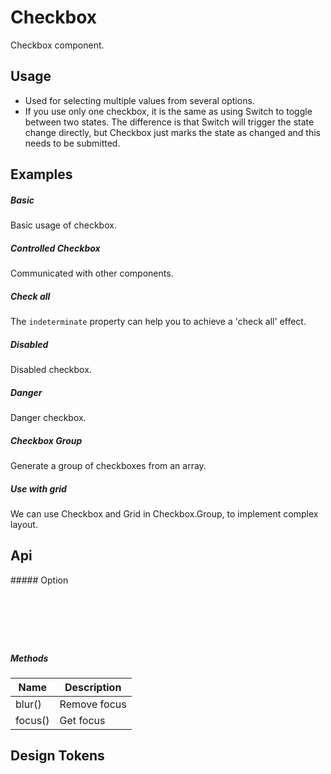 
<Meta of={KitCheckboxStories} />

<style></style>

# Checkbox

Checkbox component.

## Usage

-   Used for selecting multiple values from several options.
-   If you use only one checkbox, it is the same as using Switch to toggle between two states. The difference is that Switch will trigger the state change directly, but Checkbox just marks the state as changed and this needs to be submitted.

## Examples

##### Basic

Basic usage of checkbox.

<CustomCanvas content={Exemples.Basic} source={Sources.Basic} id="checkbox-basic" />

##### Controlled Checkbox

Communicated with other components.

<CustomCanvas content={Exemples.Controlled} source={Sources.Controlled} id="checkbox-controlled" />

##### Check all

The `indeterminate` property can help you to achieve a 'check all' effect.

<CustomCanvas content={Exemples.CheckAll} source={Sources.CheckAll} id="checkbox-check-all" />

##### Disabled

Disabled checkbox.

<CustomCanvas content={Exemples.Disabled} source={Sources.Disabled} id="checkbox-disabled" />

##### Danger

Danger checkbox.

<CustomCanvas content={Exemples.Danger} source={Sources.Danger} id="checkbox-Danger" />

##### Checkbox Group

Generate a group of checkboxes from an array.

<CustomCanvas content={Exemples.Group} source={Sources.Group} id="checkbox-group" />

##### Use with grid

We can use Checkbox and Grid in Checkbox.Group, to implement complex layout.

<CustomCanvas content={Exemples.Grid} source={Sources.Grid} id="checkbox-grid" />

## Api

<Canvas of={KitCheckboxStories.Api} />

<Controls of={KitCheckboxStories.Api} />
##### Option

```typescript
interface Option {
    label: string;
    value: string;
    disabled?: boolean;
}
```

##### Methods

| Name    | Description  |
| ------- | ------------ |
| blur()  | Remove focus |
| focus() | Get focus    |

## Design Tokens

<DesignTokens path="components.Checkbox" tokens={fields?.components?.Checkbox} />
